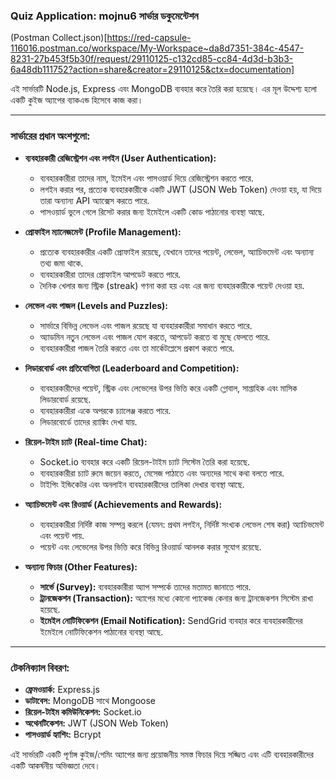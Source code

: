 ### Quiz Application: mojnu6 সার্ভার ডকুমেন্টেশন

(Postman Collect.json)[https://red-capsule-116016.postman.co/workspace/My-Workspace~da8d7351-384c-4547-8231-27b453f5b30f/request/29110125-c132cd85-cc84-4d3d-b3b3-6a48db111752?action=share&creator=29110125&ctx=documentation]

এই সার্ভারটি Node.js, Express এবং MongoDB ব্যবহার করে তৈরি করা হয়েছে। এর মূল উদ্দেশ্য হলো একটি কুইজ অ্যাপের ব্যাকএন্ড হিসেবে কাজ করা।

---

### সার্ভারের প্রধান অংশগুলো:

- **ব্যবহারকারী রেজিস্ট্রেশন এবং লগইন (User Authentication):**

  - ব্যবহারকারীরা তাদের নাম, ইমেইল এবং পাসওয়ার্ড দিয়ে রেজিস্ট্রেশন করতে পারে.
  - লগইন করার পর, প্রত্যেক ব্যবহারকারীকে একটি JWT (JSON Web Token) দেওয়া হয়, যা দিয়ে তারা অন্যান্য API অ্যাক্সেস করতে পারে.
  - পাসওয়ার্ড ভুলে গেলে রিসেট করার জন্য ইমেইলে একটি কোড পাঠানোর ব্যবস্থা আছে.

- **প্রোফাইল ম্যানেজমেন্ট (Profile Management):**

  - প্রত্যেক ব্যবহারকারীর একটি প্রোফাইল রয়েছে, যেখানে তাদের পয়েন্ট, লেভেল, অ্যাচিভমেন্ট এবং অন্যান্য তথ্য জমা থাকে.
  - ব্যবহারকারীরা তাদের প্রোফাইল আপডেট করতে পারে.
  - দৈনিক খেলার জন্য স্ট্রিক (streak) গণনা করা হয় এবং এর জন্য ব্যবহারকারীকে পয়েন্ট দেওয়া হয়.

- **লেভেল এবং পাজল (Levels and Puzzles):**

  - সার্ভারে বিভিন্ন লেভেল এবং পাজল রয়েছে যা ব্যবহারকারীরা সমাধান করতে পারে.
  - অ্যাডমিন নতুন লেভেল এবং পাজল যোগ করতে, আপডেট করতে বা মুছে ফেলতে পারে.
  - ব্যবহারকারীরা পাজল তৈরি করতে এবং তা মার্কেটপ্লেসে প্রকাশ করতে পারে.

- **লিডারবোর্ড এবং প্রতিযোগিতা (Leaderboard and Competition):**

  - ব্যবহারকারীদের পয়েন্ট, স্ট্রিক এবং লেভেলের উপর ভিত্তি করে একটি গ্লোবাল, সাপ্তাহিক এবং মাসিক লিডারবোর্ড রয়েছে.
  - ব্যবহারকারীরা একে অপরকে চ্যালেঞ্জ করতে পারে.
  - লিডারবোর্ডে তাদের র‍্যাঙ্কিং দেখা যায়.

- **রিয়েল-টাইম চ্যাট (Real-time Chat):**

  - Socket.io ব্যবহার করে একটি রিয়েল-টাইম চ্যাট সিস্টেম তৈরি করা হয়েছে.
  - ব্যবহারকারীরা চ্যাট রুমে জয়েন করতে, মেসেজ পাঠাতে এবং অন্যদের সাথে কথা বলতে পারে.
  - টাইপিং ইন্ডিকেটর এবং অনলাইন ব্যবহারকারীদের তালিকা দেখার ব্যবস্থা আছে.

- **অ্যাচিভমেন্ট এবং রিওয়ার্ড (Achievements and Rewards):**

  - ব্যবহারকারীরা নির্দিষ্ট কাজ সম্পন্ন করলে (যেমন: প্রথম লগইন, নির্দিষ্ট সংখ্যক লেভেল শেষ করা) অ্যাচিভমেন্ট এবং পয়েন্ট পায়.
  - পয়েন্ট এবং লেভেলের উপর ভিত্তি করে বিভিন্ন রিওয়ার্ড আনলক করার সুযোগ রয়েছে.

- **অন্যান্য ফিচার (Other Features):**
  - **সার্ভে (Survey):** ব্যবহারকারীরা অ্যাপ সম্পর্কে তাদের মতামত জানাতে পারে.
  - **ট্রানজেকশন (Transaction):** অ্যাপের মধ্যে কোনো প্যাকেজ কেনার জন্য ট্রানজেকশন সিস্টেম রাখা হয়েছে.
  - **ইমেইল নোটিফিকেশন (Email Notification):** SendGrid ব্যবহার করে ব্যবহারকারীদের ইমেইলে নোটিফিকেশন পাঠানোর ব্যবস্থা আছে.

---

### টেকনিক্যাল বিবরণ:

- **ফ্রেমওয়ার্ক:** Express.js
- **ডাটাবেস:** MongoDB সাথে Mongoose
- **রিয়েল-টাইম কমিউনিকেশন:** Socket.io
- **অথেনটিকেশন:** JWT (JSON Web Token)
- **পাসওয়ার্ড হ্যাশিং:** Bcrypt

এই সার্ভারটি একটি পূর্ণাঙ্গ কুইজ/গেমিং অ্যাপের জন্য প্রয়োজনীয় সমস্ত ফিচার দিয়ে সজ্জিত এবং এটি ব্যবহারকারীদের একটি আকর্ষনীয় অভিজ্ঞতা দেবে।

<Donate/>
<GiscusComments
  repo="codedbyMojnu/react-bangla-tutorial"
  repoId="R_kgDOLDE87Q"
  category="General"
  categoryId="DIC_kwDOLDE87c4CtCIY"
  mapping="pathname"
  inputPosition="top"
  theme="preferred_color_scheme"
  lang="en"
/>